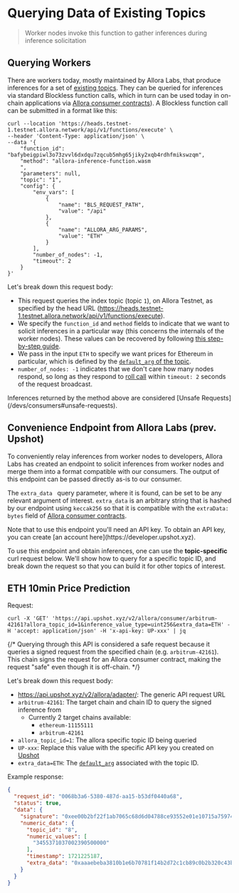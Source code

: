 
# Querying Data of Existing Topics

> Worker nodes invoke this function to gather inferences during inference solicitation

## Querying Workers

There are workers today, mostly maintained by Allora Labs, that produce inferences for a set of [existing topics](/devs/get-started/existing-topics). They can be queried for inferences via standard Blockless function calls, which in turn can be used today in on-chain applications via [Allora consumer contracts](/devs/consumers/consumer-contracts/dev-consumers)). A Blockless function call can be submitted in a format like this:

```curl
curl --location 'https://heads.testnet-1.testnet.allora.network/api/v1/functions/execute' \
--header 'Content-Type: application/json' \
--data '{
    "function_id": "bafybeigpiwl3o73zvvl6dxdqu7zqcub5mhg65jiky2xqb4rdhfmikswzqm",
    "method": "allora-inference-function.wasm
    ",
    "parameters": null,
    "topic": "1",
    "config": {
        "env_vars": [
            {
                "name": "BLS_REQUEST_PATH",
                "value": "/api"
            },
            {
                "name": "ALLORA_ARG_PARAMS",
                "value": "ETH"
            }
        ],
        "number_of_nodes": -1,
        "timeout": 2
    }
}'
```

Let's break down this request body:

- This request queries the index topic (topic `1`), on Allora Testnet, as specified by the head URL (https://heads.testnet-1.testnet.allora.network/api/v1/functions/execute).
- We specify the `function_id` and `method` fields to indicate that we want to solicit inferences in a particular way (this concerns the internals of the worker nodes). These values can be recovered by following [this step-by-step guide](/devs/workers/deploy-worker/build-and-deploy-worker-from-scratch).
- We pass in the input `ETH` to specify we want prices for Ethereum in particular, which is defined by the [`default_arg` of the topic](/devs/topic-creators/how-to-create-topic#creating-your-first-topic).
- `number_of_nodes: -1` indicates that we don't care how many nodes respond, so long as they respond to [roll call](https://blockless.network/docs/protocol/networking/execution#acquiring-the-execution-binary-pre-cache) within `timeout: 2` seconds of the request broadcast.

<Callout type="warning">
Inferences returned by the method above are considered [Unsafe Requests](/devs/consumers#unsafe-requests).
</Callout>

## Convenience Endpoint from Allora Labs (prev. Upshot)

To conveniently relay inferences from worker nodes to developers, Allora Labs has created an endpoint to solicit inferences from worker nodes and merge them into a format compatible with our consumers. The output of this endpoint can be passed directly as-is to our consumer. 

The `extra_data ` query parameter, where it is found, can be set to be any relevant argument of interest. `extra_data` is an arbitrary string that is hashed by our endpoint using `keccak256` so that it is compatible with the `extraData: bytes` field of [Allora consumer contracts](/devs/consumers/consumer-contracts/dev-consumers).

<Callout type="info">
Note that to use this endpoint you'll need an API key. To obtain an API key, you can create [an account here](https://developer.upshot.xyz).
</Callout>

To use this endpoint and obtain inferences, one can use the **topic-specific** curl request below. We'll show how to query for a specific topic ID, and break down the request so that you can build it for other topics of interest.

## ETH 10min Price Prediction

Request:

```curl
curl -X 'GET' 'https://api.upshot.xyz/v2/allora/consumer/arbitrum-42161?allora_topic_id=1&inference_value_type=uint256&extra_data=ETH' -H 'accept: application/json' -H 'x-api-key: UP-xxx' | jq
```
{/* 
<Callout type="info">
Querying through this API is considered a safe request because it queries a signed request from the specified chain (e.g. `arbitrum-42161`). This chain signs the request for an Allora consumer contract, making the request "safe" even though it is off-chain.
</Callout> */}

Let's break down this request body:
- https://api.upshot.xyz/v2/allora/adapter/: The generic API request URL
- `arbitrum-42161`: The target chain and chain ID to query the signed inference from
    - Currently 2 target chains available:
        - `ethereum-11155111`
        - `arbitrum-42161`
- `allora_topic_id=1`: The allora specific topic ID being queried
- `UP-xxx`: Replace this value with the specific API key you created on [Upshot](https://developer.upshot.xyz)
- `extra_data=ETH`: The [`default_arg`](/devs/topic-creators/how-to-create-topic) associated with the topic ID.

Example response:

```json
{
  "request_id": "0068b3a6-5380-487d-aa15-b53df0440a68",
  "status": true,
  "data": {
    "signature": "0xee00b2bf22f1ab7065c68d6d04788ce93552e01e10715a75974d2d36b0e200ac25257323b82cf6ebbd45c647abc88bb2a089c01e61d649822af7c91a8b091a621c",
    "numeric_data": {
      "topic_id": "8",
      "numeric_values": [
        "3455371037002390500000"
      ],
      "timestamp": 1721225187,
      "extra_data": "0xaaaebeba3810b1e6b70781f14b2d72c1cb89c0b2b320c43bb67ff79f562f5ff4"
    }
  }
}
```

